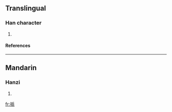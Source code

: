 ==Translingual==
===Han character===
{{Han char|rn=64|rad=手|as=06|sn=9|four=5203<sub>2</sub>|canj=手竹竹女 (QHHV)}}
# {{defn|Han|sort=手06}}
====References====
{{Han ref|kx=0429.040|dkj=12018|dj=0777.200|hdz=31871.110|uh=6300|ud=25344|bh=CEE0|bd=52960}}
----
==Mandarin==
===Hanzi===
{{cmn-hanzi|pin=[[bò]] ([[bo4]])|wg=po<sup>4</sup>}}
# {{defn|Mandarin}}

[[fr:挀]]